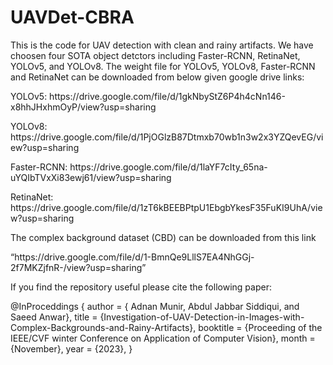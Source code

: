 # UAVDet-CBRA
This is the code for UAV detection with clean and rainy artifacts. We have choosen four SOTA object detctors including Faster-RCNN, RetinaNet, YOLOv5, and YOLOv8.
The weight file for YOLOv5, YOLOv8, Faster-RCNN and RetinaNet can be downloaded from below given google drive links:

YOLOv5: https://drive.google.com/file/d/1gkNbyStZ6P4h4cNn146-x8hhJHxhmOyP/view?usp=sharing

YOLOv8: https://drive.google.com/file/d/1PjOGlzB87Dtmxb70wb1n3w2x3YZQevEG/view?usp=sharing

Faster-RCNN: https://drive.google.com/file/d/1laYF7cIty_65na-uYQIbTVxXi83ewj61/view?usp=sharing

RetinaNet: https://drive.google.com/file/d/1zT6kBEEBPtpU1EbgbYkesF35FuKI9UhA/view?usp=sharing

The complex background dataset (CBD) can be downloaded from this link 

"https://drive.google.com/file/d/1-BmnQe9LllS7EA4NhGGj-2f7MKZjfnR-/view?usp=sharing"


If you find the repository useful please cite the following paper:

@InProceddings {
author = { Adnan Munir, Abdul Jabbar Siddiqui, and Saeed Anwar},
title = {Investigation-of-UAV-Detection-in-Images-with-Complex-Backgrounds-and-Rainy-Artifacts},
booktitle = {Proceeding of the IEEE/CVF winter Conference on Application of Computer Vision},
month = {November},
year = {2023},
}

